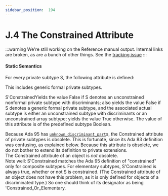 ---
sidebar_position:  194
---

# J.4 The Constrained Attribute

:::warning
We're still working on the Reference manual output.  Internal links are broken,
as are a bunch of other things.
See the [tracking issue](https://github.com/ada-lang-io/ada-lang-io/issues/20)
:::



#### Static Semantics

<p>For every private subtype S, the following attribute is defined: <br /></p>

<Admonition type="aarm" aarm="discussion" title="Discussion: ">
<strong></strong>This includes generic formal private subtypes. <br /></Admonition>

<p>S'ConstrainedYields the value False if S denotes an unconstrained nonformal private subtype with discriminants; also yields the value False if S denotes a generic formal private subtype, and the associated actual subtype is either an unconstrained subtype with discriminants or an unconstrained array subtype; yields the value True otherwise. The value of this attribute is of the predefined subtype Boolean. <br /></p>

<Admonition type="aarm" aarm="reason" title="Reason: ">
<strong></strong>Because Ada 95 has <code><a href="../AA-3/AA-3.7#S0060">unknown_discriminant_part</a></code>s, the Constrained attribute of private subtypes is obsolete. This is fortunate, since its Ada 83 definition was confusing, as explained below. Because this attribute is obsolete, we do not bother to extend its definition to private extensions.<br /></Admonition>

<Admonition type="aarm" aarm="note" title="Note: ">
The Constrained attribute of an object is <em>not</em> obsolete.<br /></Admonition>

<Admonition type="aarm" aarm="note" title="Note: ">
Note well: S'Constrained matches the Ada 95 definition of "constrained" only for composite subtypes. For elementary subtypes, S'Constrained is always true, whether or not S is constrained. (The Constrained attribute of an object does not have this problem, as it is only defined for objects of a discriminated type.) So one should think of its designator as being 'Constrained_Or_Elementary. <br /></Admonition>

